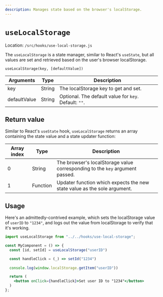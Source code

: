 ```yaml
---
description: Manages state based on the browser's localStorage.
---
```


# `useLocalStorage`

Location: `/src/hooks/use-local-storage.js`

The `useLocalStorage` is a state manager, similar to React's `useState`,  but all values are set and retrieved based on the user's browser localStorage.

`useLocalStorage(key, [defaultValue])`

| Arguments    | Type   | Description |
| ------------ | ------ | ----------- |
| key          | String | The localStorage key to get and set. |
| defaultValue | String | Optional. The default value for `key`. Default: `""`. |

## Return value

Similar to React's `useState` hook, `useLocalStorage` returns an array containing the state value and a state updater function:

| Array index | Type     | Description |
| ----------- | -------- | ----------- |
| 0           | String   | The browser's localStorage value corresponding to the `key` argument passed. |
| 1           | Function | Updater function which expects the new state value as the sole argument. |

## Usage

Here's an admittedly-contrived example, which sets the localStorage value of `userID` to `"1234"`, and logs out the value from localStorage to verify that it's working.

```jsx
import useLocalStorage from "../../hooks/use-local-storage";

const MyComponent = () => {
  const [id, setId] = useLocalStorage("userID")

  const handleClick = (_) => setId("1234")
  
  console.log(window.localStorage.getItem("userID"))

  return (
    <button onClick={handleClick}>Set user ID to "1234"</button>
  )
};
```